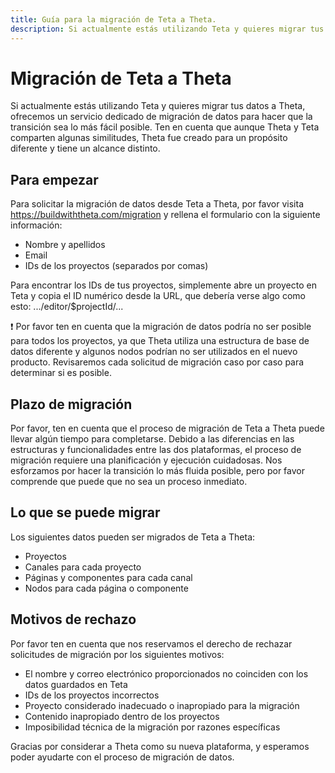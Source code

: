 ```yaml
---
title: Guía para la migración de Teta a Theta.
description: Si actualmente estás utilizando Teta y quieres migrar tus datos a Theta, ofrecemos un servicio dedicado de migración de datos para hacer que la transición sea lo más fácil posible.
---
```


# Migración de Teta a Theta
Si actualmente estás utilizando Teta y quieres migrar tus datos a Theta, ofrecemos un servicio dedicado de migración de datos para hacer que la transición sea lo más fácil posible. Ten en cuenta que aunque Theta y Teta comparten algunas similitudes, Theta fue creado para un propósito diferente y tiene un alcance distinto.

## Para empezar

Para solicitar la migración de datos desde Teta a Theta, por favor visita https://buildwiththeta.com/migration y rellena el formulario con la siguiente información:

- Nombre y apellidos
- Email
- IDs de los proyectos (separados por comas)

Para encontrar los IDs de tus proyectos, simplemente abre un proyecto en Teta y copia el ID numérico desde la URL, que debería verse algo como esto: .../editor/$projectId/...

❗ Por favor ten en cuenta que la migración de datos podría no ser posible para todos los proyectos, ya que Theta utiliza una estructura de base de datos diferente y algunos nodos podrían no ser utilizados en el nuevo producto. Revisaremos cada solicitud de migración caso por caso para determinar si es posible.

## Plazo de migración
Por favor, ten en cuenta que el proceso de migración de Teta a Theta puede llevar algún tiempo para completarse. Debido a las diferencias en las estructuras y funcionalidades entre las dos plataformas, el proceso de migración requiere una planificación y ejecución cuidadosas. Nos esforzamos por hacer la transición lo más fluida posible, pero por favor comprende que puede que no sea un proceso inmediato.

## Lo que se puede migrar

Los siguientes datos pueden ser migrados de Teta a Theta:

- Proyectos
- Canales para cada proyecto
- Páginas y componentes para cada canal
- Nodos para cada página o componente

## Motivos de rechazo

Por favor ten en cuenta que nos reservamos el derecho de rechazar solicitudes de migración por los siguientes motivos:

- El nombre y correo electrónico proporcionados no coinciden con los datos guardados en Teta
- IDs de los proyectos incorrectos 
- Proyecto considerado inadecuado o inapropiado para la migración
- Contenido inapropiado dentro de los proyectos
- Imposibilidad técnica de la migración por razones específicas

Gracias por considerar a Theta como su nueva plataforma, y esperamos poder ayudarte con el proceso de migración de datos.
